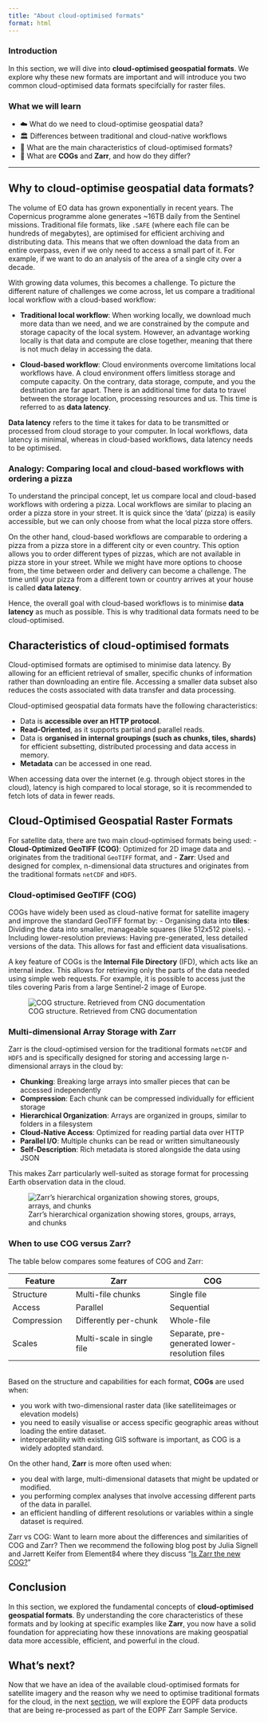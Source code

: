 ```yaml
---
title: "About cloud-optimised formats"
format: html
---
```


### Introduction

In this section, we will dive into **cloud-optimised geospatial formats**. We explore why these new formats are important and will introduce you two common cloud-optimised data formats specifcially for raster files.


### What we will learn

- ☁️ What do we need to cloud-optimise geospatial data?
- 🏛️ Differences between traditional and cloud-native workflows
- 📖 What are the main characteristics of cloud-optimised formats?
- 💾 What are **COGs** and **Zarr**, and how do they differ?


<hr>

## Why to cloud-optimise geospatial data formats?
The volume of EO data has grown exponentially in recent years. The Copernicus programme alone generates ~16TB daily from the Sentinel missions. Traditional file formats, like `.SAFE` (where each file can be hundreds of megabytes), are optimised for efficient archiving and distributing data. This means that we often download the data from an entire overpass, even if we only need to access a small part of it. For example, if we want to do an analysis of the area of a single city over a decade.  

With growing data volumes, this becomes a challenge. To picture the different nature of challenges we come across, let us compare a traditional local workflow with a cloud-based workflow:

- **Traditional local workflow**: When working locally, we download much more data than we need, and we are constrained by the compute and storage capacity of the local system. However, an advantage working locally is that data and compute are close together, meaning that there is not much delay in accessing the data.

- **Cloud-based workflow**: Cloud environments overcome limitations local workflows have. A cloud environment offers limitless storage and compute capacity. On the contrary, data storage, compute, and you the destination are far apart. There is an additional time for data to travel between the storage location, processing resources and us. This time is referred to as **data latency**.

::: {.callout-note}
**Data latency** refers to the time it takes for data to be transmitted or processed from cloud storage to your computer. In local workflows, data latency is minimal, whereas in cloud-based workflows, data latency needs to be optimised.
:::

### Analogy: Comparing local and cloud-based workflows with ordering a pizza
To understand the principal concept, let us compare local and cloud-based workflows with ordering a pizza. Local workflows are similar to placing an order a pizza store in your street. It is quick since the 'data' (pizza) is easily accessible, but we can only choose from what the local pizza store offers.

On the other hand, cloud-based workflows are comparable to ordering a pizza from a pizza store in a different city or even country. This option allows you to order different types of pizzas, which are not available in pizza store in your street. While we might have more options to choose from, the time between order and delivery can become a challenge. The time until your pizza from a different town or country arrives at your house is called **data latency**.

Hence, the overall goal with cloud-based workflows is to minimise **data latency** as much as possible. This is why traditional data formats need to be cloud-optimised.

## Characteristics of cloud-optimised formats
Cloud-optimised formats are optimised to minimise data latency. By allowing for an efficient retrieval of smaller, specific chunks of information rather than downloading an entire file. Accessing a smaller data subset also reduces the costs associated with data transfer and data processing.

Cloud-optimised geospatial data formats have the following characteristics:

- Data is **accessible over an HTTP protocol**.
- **Read-Oriented**, as it supports partial and parallel reads.
- Data is **organised in internal groupings (such as chunks, tiles, shards)** for efficient subsetting, distributed processing and data access in memory.
- **Metadata** can be accessed in one read.

::: {.callout-note}
When accessing data over the internet (e.g. through object stores in the cloud), latency is high compared to local storage, so it is recommended to fetch lots of data in fewer reads.
:::

## Cloud-Optimised Geospatial Raster Formats
For satellite data, there are two main cloud-optimised formats being used:
- **Cloud-Optimized GeoTIFF (COG)**: Optimized for 2D image data and originates from the traditional `GeoTIFF` format, and
- **Zarr**: Used and designed for complex, n-dimensional data structures and originates from the traditional formats `netCDF` and `HDF5`.

### Cloud-optimised GeoTIFF (COG)
COGs have widely been used as cloud-native format for satellite imagery and improve the standard GeoTIFF format by:
- Organising data into **tiles**: Dividing the data into smaller, manageable squares (like 512x512 pixels).
- Including lower-resolution previews: Having pre-generated, less detailed versions of the data. This allows for fast and efficient data visualisations.

A key feature of COGs is the **Internal File Directory** (IFD), which acts like an internal index. This allows for retrieving only the parts of the data needed using simple web requests. For example, it is possible to access just the tiles covering Paris from a large Sentinel-2 image of Europe.

![COG structure. Retrieved from CNG documentation](img/cogtiff.png)

### Multi-dimensional Array Storage with Zarr
Zarr is the cloud-optimised version for the traditional formats `netCDF` and `HDF5` and is specifically designed for storing and accessing large n-dimensional arrays in the cloud by:

- **Chunking**: Breaking large arrays into smaller pieces that can be accessed independently
- **Compression**: Each chunk can be compressed individually for efficient storage
- **Hierarchical Organization**: Arrays are organized in groups, similar to folders in a filesystem
- **Cloud-Native Access**: Optimized for reading partial data over HTTP
- **Parallel I/O**: Multiple chunks can be read or written simultaneously
- **Self-Description**: Rich metadata is stored alongside the data using JSON

This makes Zarr particularly well-suited as storage format for processing Earth observation data in the cloud.

![Zarr's hierarchical organization showing stores, groups, arrays, and chunks](img/zarr-terminology-hierarchy.png)

### When to use COG versus Zarr?
The table below compares some features of COG and Zarr:

| Feature | Zarr | COG |
|------|---------|---------|
| Structure | Multi-file chunks | Single file |
| Access | Parallel | Sequential |
| Compression | Differently per-chunk | Whole-file |
| Scales | Multi-scale in single file | Separate, pre-generated lower-resolution files |

<br>
Based on the structure and capabilities for each format, **COGs** are used when:

- you work with two-dimensional raster data (like satelliteimages or elevation models)
- you need to easily visualise or access specific geographic areas without loading the entire dataset.
- interoperability with existing GIS software is important, as COG is a widely adopted standard.

On the other hand, **Zarr** is more often used when:

- you deal with large, multi-dimensional datasets that might be updated or modified.
- you performing complex analyses that involve accessing different parts of the data in parallel.
- an efficient handling of different resolutions or variables within a single dataset is required.

::: {.callout-note}
Zarr vs COG: Want to learn more about the differences and similarities of COG and Zarr? Then we recommend the following blog post by Julia Signell and Jarrett Keifer from Element84 where they discuss "[Is Zarr the new COG?](https://element84.com/software-engineering/is-zarr-the-new-cog/)"
:::

## Conclusion
In this section, we explored the fundamental concepts of **cloud-optimised geospatial formats**. By understanding the core characteristics of these formats and by looking at specific examples like **Zarr**, you now have a solid foundation for appreciating how these innovations are making geospatial data more accessible, efficient, and powerful in the cloud.

## What's next?
Now that we have an idea of the available cloud-optimised formats for satellite imagery and the reason why we need to optimise traditional formats for the cloud, in the next [section](./13_overview_eopf_datasets.qmd), we will explore the EOPF data products that are being re-processed as part of the EOPF Zarr Sample Service.
